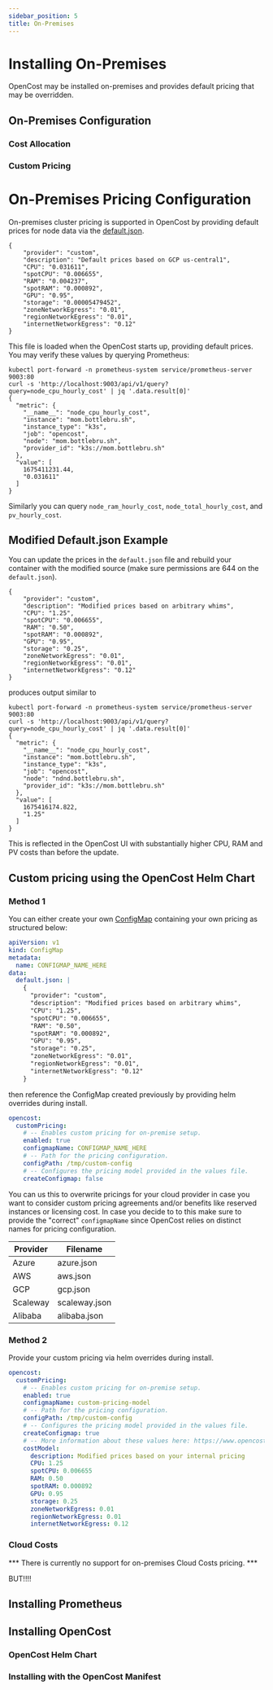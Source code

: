 ```yaml
---
sidebar_position: 5
title: On-Premises
---
```


# Installing On-Premises

OpenCost may be installed on-premises and provides default pricing that may be overridden.

## On-Premises Configuration

### Cost Allocation

### Custom Pricing

# On-Premises Pricing Configuration

On-premises cluster pricing is supported in OpenCost by providing default prices for node data via the [default.json](https://github.com/opencost/opencost/blob/develop/configs/default.json).

```
{
    "provider": "custom",
    "description": "Default prices based on GCP us-central1",
    "CPU": "0.031611",
    "spotCPU": "0.006655",
    "RAM": "0.004237",
    "spotRAM": "0.000892",
    "GPU": "0.95",
    "storage": "0.00005479452",
    "zoneNetworkEgress": "0.01",
    "regionNetworkEgress": "0.01",
    "internetNetworkEgress": "0.12"
}
```

This file is loaded when the OpenCost starts up, providing default prices. You may verify these values by querying Prometheus:
```
kubectl port-forward -n prometheus-system service/prometheus-server 9003:80
curl -s 'http://localhost:9003/api/v1/query?query=node_cpu_hourly_cost' | jq '.data.result[0]'
{
  "metric": {
    "__name__": "node_cpu_hourly_cost",
    "instance": "mom.bottlebru.sh",
    "instance_type": "k3s",
    "job": "opencost",
    "node": "mom.bottlebru.sh",
    "provider_id": "k3s://mom.bottlebru.sh"
  },
  "value": [
    1675411231.44,
    "0.031611"
  ]
}
```
Similarly you can query `node_ram_hourly_cost`, `node_total_hourly_cost`, and `pv_hourly_cost`.

## Modified Default.json Example

You can update the prices in the `default.json` file and rebuild your container with the modified source (make sure permissions are 644 on the `default.json`).
```
{
    "provider": "custom",
    "description": "Modified prices based on arbitrary whims",
    "CPU": "1.25",
    "spotCPU": "0.006655",
    "RAM": "0.50",
    "spotRAM": "0.000892",
    "GPU": "0.95",
    "storage": "0.25",
    "zoneNetworkEgress": "0.01",
    "regionNetworkEgress": "0.01",
    "internetNetworkEgress": "0.12"
}
```
produces output similar to
```
kubectl port-forward -n prometheus-system service/prometheus-server 9003:80
curl -s 'http://localhost:9003/api/v1/query?query=node_cpu_hourly_cost' | jq '.data.result[0]'
{
  "metric": {
    "__name__": "node_cpu_hourly_cost",
    "instance": "mom.bottlebru.sh",
    "instance_type": "k3s",
    "job": "opencost",
    "node": "ndnd.bottlebru.sh",
    "provider_id": "k3s://mom.bottlebru.sh"
  },
  "value": [
    1675416174.822,
    "1.25"
  ]
}
```

This is reflected in the OpenCost UI with substantially higher CPU, RAM and PV costs than before the update.

## Custom pricing using the OpenCost Helm Chart

### Method 1

You can either create your own [ConfigMap](https://kubernetes.io/docs/concepts/configuration/configmap/) containing your own pricing as structured below:

```yaml
apiVersion: v1
kind: ConfigMap
metadata:
  name: CONFIGMAP_NAME_HERE
data:
  default.json: |
    {
      "provider": "custom",
      "description": "Modified prices based on arbitrary whims",
      "CPU": "1.25",
      "spotCPU": "0.006655",
      "RAM": "0.50",
      "spotRAM": "0.000892",
      "GPU": "0.95",
      "storage": "0.25",
      "zoneNetworkEgress": "0.01",
      "regionNetworkEgress": "0.01",
      "internetNetworkEgress": "0.12"
    }
```

then reference the ConfigMap created previously by providing helm overrides during install.

```yaml
opencost:
  customPricing:
    # -- Enables custom pricing for on-premise setup.
    enabled: true
    configmapName: CONFIGMAP_NAME_HERE
    # -- Path for the pricing configuration.
    configPath: /tmp/custom-config
    # -- Configures the pricing model provided in the values file.
    createConfigmap: false
```

You can us this to overwrite pricings for your cloud provider in case you want to consider custom pricing agreements and/or benefits like reserved instances or licensing cost. In case you decide to to this make sure to provide the "correct" `configmapName` since OpenCost relies on distinct names for pricing configuration.

| Provider | Filename |
|----------|----------|
| Azure | azure.json |
| AWS    | aws.json |
| GCP    | gcp.json |
| Scaleway | scaleway.json |
| Alibaba | alibaba.json |

### Method 2

Provide your custom pricing via helm overrides during install.

```yaml
opencost:
  customPricing:
    # -- Enables custom pricing for on-premise setup.
    enabled: true
    configmapName: custom-pricing-model
    # -- Path for the pricing configuration.
    configPath: /tmp/custom-config
    # -- Configures the pricing model provided in the values file.
    createConfigmap: true
    # -- More information about these values here: https://www.opencost.io/docs/configuration/on-prem#custom-pricing-using-the-opencost-helm-chart
    costModel:
      description: Modified prices based on your internal pricing
      CPU: 1.25
      spotCPU: 0.006655
      RAM: 0.50
      spotRAM: 0.000892
      GPU: 0.95
      storage: 0.25
      zoneNetworkEgress: 0.01
      regionNetworkEgress: 0.01
      internetNetworkEgress: 0.12
```

### Cloud Costs

*** There is currently no support for on-premises Cloud Costs pricing. ***

BUT!!!!

## Installing Prometheus

<InstallPrometheus/>

## Installing OpenCost

### OpenCost Helm Chart

### Installing with the OpenCost Manifest
